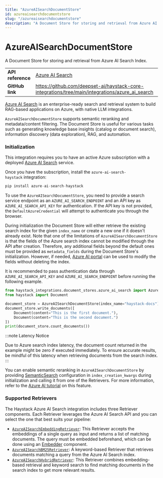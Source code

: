```yaml
---
title: "AzureAISearchDocumentStore"
id: azureaisearchdocumentstore
slug: "/azureaisearchdocumentstore"
description: "A Document Store for storing and retrieval from Azure AI Search Index."
---
```


# AzureAISearchDocumentStore

A Document Store for storing and retrieval from Azure AI Search Index.

|                   |                                                                                                   |
| ----------------- | ------------------------------------------------------------------------------------------------- |
| **API reference** | [Azure AI Search](/reference/integrations-azure_ai_search)                                               |
| **GitHub link**   | https://github.com/deepset-ai/haystack-core-integrations/tree/main/integrations/azure_ai_search |

[Azure AI Search](https://learn.microsoft.com/en-us/azure/search/search-what-is-azure-search) is an enterprise-ready search and retrieval system to build RAG-based applications on Azure, with native LLM integrations.

`AzureAISearchDocumentStore` supports semantic reranking and metadata/content filtering. The Document Store is useful for various tasks such as generating knowledge base insights (catalog or document search), information discovery (data exploration), RAG, and automation.

### Initialization

This integration requires you to have an active Azure subscription with a deployed [Azure AI Search](https://azure.microsoft.com/en-us/products/ai-services/ai-search) service.

Once you have the subscription, install the `azure-ai-search-haystack` integration:

```python
pip install azure-ai-search-haystack
```

To use the `AzureAISearchDocumentStore`, you need to provide a search service endpoint as an `AZURE_AI_SEARCH_ENDPOINT` and an API key as `AZURE_AI_SEARCH_API_KEY` for authentication. If the API key is not provided, the `DefaultAzureCredential` will attempt to authenticate you through the browser.

During initialization the Document Store will either retrieve the existing search index for the given `index_name` or create a new one if it doesn't already exist. Note that one of the limitations of `AzureAISearchDocumentStore` is that the fields of the Azure search index cannot be modified through the API after creation. Therefore, any additional fields beyond the default ones must be provided as `metadata_fields` during the Document Store's initialization. However, if needed, [Azure AI portal](https://azure.microsoft.com/) can be used to modify the fields without deleting the index.

It is recommended to pass authentication data through `AZURE_AI_SEARCH_API_KEY` and `AZURE_AI_SEARCH_ENDPOINT` before running the following example.

```python
from haystack_integrations.document_stores.azure_ai_search import AzureAISearchDocumentStore
from haystack import Document

document_store = AzureAISearchDocumentStore(index_name="haystack-docs")
document_store.write_documents([
    Document(content="This is the first document."),
    Document(content="This is the second document.")
])
print(document_store.count_documents())
```

:::note
Latency Notice

Due to Azure search index latency, the document count returned in the example might be zero if executed immediately. To ensure accurate results, be mindful of this latency when retrieving documents from the search index.
:::

You can enable semantic reranking in `AzureAISearchDocumentStore` by providing [SemanticSearch](https://learn.microsoft.com/en-us/python/api/azure-search-documents/azure.search.documents.indexes.models.semanticsearch?view=azure-python) configuration in `index_creation_kwargs` during initialization and calling it from one of the Retrievers. For more information, refer to the [Azure AI tutorial](https://learn.microsoft.com/en-us/azure/search/search-get-started-semantic) on this feature.

### Supported Retrievers

The Haystack Azure AI Search integration includes three Retriever components. Each Retriever leverages the Azure AI Search API  and you can select the one that best suits your pipeline:

- [`AzureAISearchEmbeddingRetriever`](doc:azureaisearchembeddingretriever): This Retriever accepts the embeddings of a single query as input and returns a list of matching documents. The query must be embedded beforehand, which can be done using an [Embedder](/docs/embedders) component.
- [`AzureAISearchBM25Retriever`](doc:azureaisearchbm25retriever): A keyword-based Retriever that retrieves documents matching a query from the Azure AI Search index.
- [`AzureAISearchHybridRetriever`](doc:azureaisearchhybridretriever): This Retriever combines embedding-based retrieval and keyword search to find matching documents in the search index to get more relevant results.
